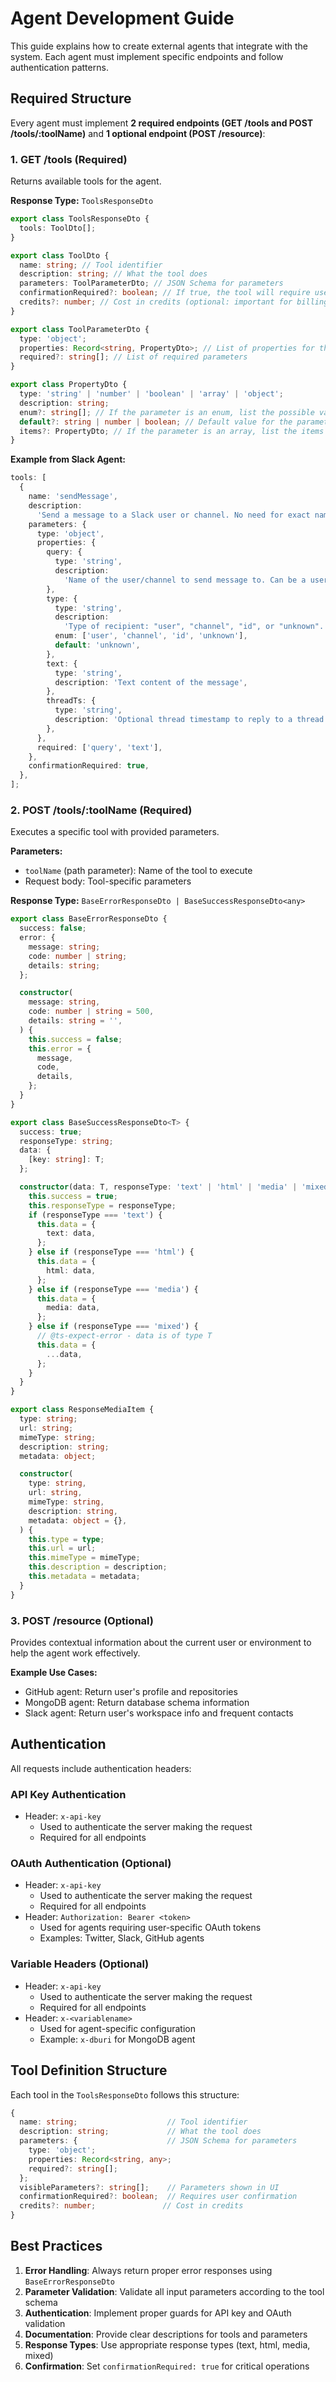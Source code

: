 # Agent Development Guide

This guide explains how to create external agents that integrate with the system. Each agent must implement specific endpoints and follow authentication patterns.

## Required Structure

Every agent must implement **2 required endpoints (GET /tools and POST /tools/:toolName)** and **1 optional endpoint (POST /resource)**:

### 1. GET /tools (Required)

Returns available tools for the agent.

**Response Type:** `ToolsResponseDto`

```typescript
export class ToolsResponseDto {
  tools: ToolDto[];
}

export class ToolDto {
  name: string; // Tool identifier
  description: string; // What the tool does
  parameters: ToolParameterDto; // JSON Schema for parameters
  confirmationRequired?: boolean; // If true, the tool will require user confirmation
  credits?: number; // Cost in credits (optional: important for billing costly functions like Image generation, Video generation, etc.)
}

export class ToolParameterDto {
  type: 'object';
  properties: Record<string, PropertyDto>; // List of properties for the object
  required?: string[]; // List of required parameters
}

export class PropertyDto {
  type: 'string' | 'number' | 'boolean' | 'array' | 'object';
  description: string;
  enum?: string[]; // If the parameter is an enum, list the possible values
  default?: string | number | boolean; // Default value for the parameter
  items?: PropertyDto; // If the parameter is an array, list the items
}
```

**Example from Slack Agent:**

```typescript
tools: [
  {
    name: 'sendMessage',
    description:
      'Send a message to a Slack user or channel. No need for exact name, it searches through all users and channels. Can directly use this to send message to a user or channel, no need to get the id first if user or channel name is known.',
    parameters: {
      type: 'object',
      properties: {
        query: {
          type: 'string',
          description:
            'Name of the user/channel to send message to. Can be a user name, channel name, or a channel id. Never pass a user id, always pass a user name or channel name.',
        },
        type: {
          type: 'string',
          description:
            'Type of recipient: "user", "channel", "id", or "unknown".',
          enum: ['user', 'channel', 'id', 'unknown'],
          default: 'unknown',
        },
        text: {
          type: 'string',
          description: 'Text content of the message',
        },
        threadTs: {
          type: 'string',
          description: 'Optional thread timestamp to reply to a thread',
        },
      },
      required: ['query', 'text'],
    },
    confirmationRequired: true,
  },
];
```

### 2. POST /tools/:toolName (Required)

Executes a specific tool with provided parameters.

**Parameters:**

- `toolName` (path parameter): Name of the tool to execute
- Request body: Tool-specific parameters

**Response Type:** `BaseErrorResponseDto | BaseSuccessResponseDto<any>`

```typescript
export class BaseErrorResponseDto {
  success: false;
  error: {
    message: string;
    code: number | string;
    details: string;
  };

  constructor(
    message: string,
    code: number | string = 500,
    details: string = '',
  ) {
    this.success = false;
    this.error = {
      message,
      code,
      details,
    };
  }
}

export class BaseSuccessResponseDto<T> {
  success: true;
  responseType: string;
  data: {
    [key: string]: T;
  };

  constructor(data: T, responseType: 'text' | 'html' | 'media' | 'mixed') {
    this.success = true;
    this.responseType = responseType;
    if (responseType === 'text') {
      this.data = {
        text: data,
      };
    } else if (responseType === 'html') {
      this.data = {
        html: data,
      };
    } else if (responseType === 'media') {
      this.data = {
        media: data,
      };
    } else if (responseType === 'mixed') {
      // @ts-expect-error - data is of type T
      this.data = {
        ...data,
      };
    }
  }
}

export class ResponseMediaItem {
  type: string;
  url: string;
  mimeType: string;
  description: string;
  metadata: object;

  constructor(
    type: string,
    url: string,
    mimeType: string,
    description: string,
    metadata: object = {},
  ) {
    this.type = type;
    this.url = url;
    this.mimeType = mimeType;
    this.description = description;
    this.metadata = metadata;
  }
}
```

### 3. POST /resource (Optional)

Provides contextual information about the current user or environment to help the agent work effectively.

**Example Use Cases:**

- GitHub agent: Return user's profile and repositories
- MongoDB agent: Return database schema information
- Slack agent: Return user's workspace info and frequent contacts

## Authentication

All requests include authentication headers:

### API Key Authentication

- Header: `x-api-key`
  - Used to authenticate the server making the request
  - Required for all endpoints

### OAuth Authentication (Optional)

- Header: `x-api-key`
  - Used to authenticate the server making the request
  - Required for all endpoints
- Header: `Authorization: Bearer <token>`
  - Used for agents requiring user-specific OAuth tokens
  - Examples: Twitter, Slack, GitHub agents

### Variable Headers (Optional)

- Header: `x-api-key`
  - Used to authenticate the server making the request
  - Required for all endpoints
- Header: `x-<variablename>`
  - Used for agent-specific configuration
  - Example: `x-dburi` for MongoDB agent

## Tool Definition Structure

Each tool in the `ToolsResponseDto` follows this structure:

```typescript
{
  name: string;                    // Tool identifier
  description: string;             // What the tool does
  parameters: {                    // JSON Schema for parameters
    type: 'object';
    properties: Record<string, any>;
    required?: string[];
  };
  visibleParameters?: string[];    // Parameters shown in UI
  confirmationRequired?: boolean;  // Requires user confirmation
  credits?: number;               // Cost in credits
}
```

## Best Practices

1. **Error Handling**: Always return proper error responses using `BaseErrorResponseDto`
2. **Parameter Validation**: Validate all input parameters according to the tool schema
3. **Authentication**: Implement proper guards for API key and OAuth validation
4. **Documentation**: Provide clear descriptions for tools and parameters
5. **Response Types**: Use appropriate response types (text, html, media, mixed)
6. **Confirmation**: Set `confirmationRequired: true` for critical operations
